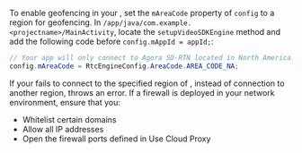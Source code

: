 
<PlatformWrapper platform="android">

To enable geofencing in your <Vpl k="CLIENT" />, set the `mAreaCode` property of `config` to a region for geofencing. In `/app/java/com.example.<projectname>/MainActivity`, locate the `setupVideoSDKEngine` method and add the following code before `config.mAppId = appId;`:
```java
// Your app will only connect to Agora SD-RTN located in North America.
config.mAreaCode = RtcEngineConfig.AreaCode.AREA_CODE_NA;
```
If your <Vpl k="CLIENT" /> fails to connect to the specified region of <Vg k="AGORA_BACKEND" />, instead of connection to another <Vg k="AGORA_BACKEND" /> region, <Vpd k="SDK" /> throws an error. If a firewall is deployed in your network environment, ensure that you:

* Whitelist certain domains
* Allow all IP addresses
* Open the firewall ports defined in <Link to= "{{global.AGORA_DOCS_URL}}/{{platform.NAME}}/cloudproxy_native?platform={{platform.NAME}}">Use Cloud Proxy</Link>

</PlatformWrapper>